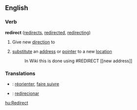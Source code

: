 ==English==
===Verb===
'''redirect'''  ([[redirects]], [[redirected]], [[redirecting]])
#Give new [[direction]] to
#{{computing}} [[substitute]] an [[address]] or [[pointer]] to a new [[location]]
#:In Wiki this is done using <nowiki>#REDIRECT [[new address]]</nowiki>

===Translations===
* {{fr}} : [[réorienter]], [[faire suivre]]
* {{pt}} : [[redirecionar]]

[[hu:Redirect]]